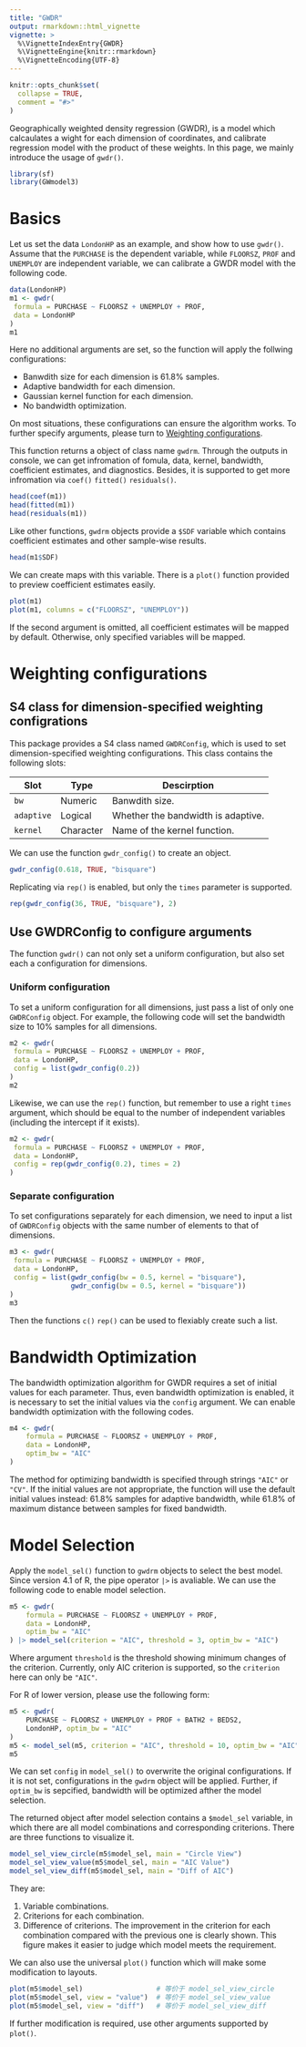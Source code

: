 ```yaml
---
title: "GWDR"
output: rmarkdown::html_vignette
vignette: >
  %\VignetteIndexEntry{GWDR}
  %\VignetteEngine{knitr::rmarkdown}
  %\VignetteEncoding{UTF-8}
---
```


```r
knitr::opts_chunk$set(
  collapse = TRUE,
  comment = "#>"
)
```

Geographically weighted density regression (GWDR), is a model which
calcaulates a wight for each dimension of coordinates,
and calibrate regression model with the product of these weights.
In this page, we mainly introduce the usage of `gwdr()`.

```r
library(sf)
library(GWmodel3)
```

# Basics

Let us set the data `LondonHP` as an example, and show how to use `gwdr()`.
Assume that the `PURCHASE` is the dependent variable, 
while `FLOORSZ`, `PROF` and `UNEMPLOY` are independent variable, 
we can calibrate a GWDR model with the following code.

```r
data(LondonHP)
m1 <- gwdr(
 formula = PURCHASE ~ FLOORSZ + UNEMPLOY + PROF,
 data = LondonHP
)
m1
```

Here no additional arguments are set, so the function will apply the follwing configurations:

- Banwdith size for each dimension is 61.8% samples.
- Adaptive bandwidth for each dimension.
- Gaussian kernel function for each dimension.
- No bandwidth optimization.

On most situations, these configurations can ensure the algorithm works.
To further specify arguments, please turn to [Weighting configurations](#weighting-configurations).

This function returns a object of class name `gwdrm`.
Through the outputs in console,
we can get infromation of fomula, data, kernel, bandwidth, coefficient estimates, and diagnostics.
Besides, it is supported to get more infromation via `coef()` `fitted()` `residuals()`.

```r
head(coef(m1))
head(fitted(m1))
head(residuals(m1))
```

Like other functions, `gwdrm` objects provide a `$SDF` variable 
which contains coefficient estimates and other sample-wise results.

```r
head(m1$SDF)
```

We can create maps with this variable.
There is a `plot()` function provided to preview coefficient estimates easily.

```r
plot(m1)
plot(m1, columns = c("FLOORSZ", "UNEMPLOY"))
```

If the second argument is omitted, all coefficient estimates will be mapped by default.
Otherwise, only specified variables will be mapped.

# Weighting configurations

## S4 class for dimension-specified weighting configrations

This package provides a S4 class named `GWDRConfig`,
which is used to set dimension-specified weighting configurations.
This class contains the following slots:

| Slot       | Type      | Descirption                        |
| ---------- | --------- | ---------------------------------- |
| `bw`       | Numeric   | Banwdith size.                     |
| `adaptive` | Logical   | Whether the bandwidth is adaptive. |
| `kernel`   | Character | Name of the kernel function.       |

We can use the function `gwdr_config()` to create an object.

```r
gwdr_config(0.618, TRUE, "bisquare")
```

Replicating via `rep()` is enabled, but only the `times` parameter is supported.

```r
rep(gwdr_config(36, TRUE, "bisquare"), 2)
```

## Use GWDRConfig to configure arguments

The function `gwdr()` can not only set a uniform configuration,
but also set each a configuration for dimensions.

### Uniform configuration

To set a uniform configuration for all dimensions, just pass a list of only one `GWDRConfig` object.
For example, the following code will set the bandwidth size to 10% samples for all dimensions.

```r
m2 <- gwdr(
 formula = PURCHASE ~ FLOORSZ + UNEMPLOY + PROF,
 data = LondonHP,
 config = list(gwdr_config(0.2))
)
m2
```

Likewise, we can use the `rep()` function, but remember to use a right `times` argument,
which should be equal to the number of independent variables (including the intercept if it exists).

```r
m2 <- gwdr(
 formula = PURCHASE ~ FLOORSZ + UNEMPLOY + PROF,
 data = LondonHP,
 config = rep(gwdr_config(0.2), times = 2)
)
```

### Separate configuration

To set configurations separately for each dimension,
we need to input a list of `GWDRConfig` objects
with the same number of elements to that of dimensions.

```r
m3 <- gwdr(
 formula = PURCHASE ~ FLOORSZ + UNEMPLOY + PROF,
 data = LondonHP,
 config = list(gwdr_config(bw = 0.5, kernel = "bisquare"),
               gwdr_config(bw = 0.5, kernel = "bisquare"))
)
m3
```

Then the functions `c()` `rep()` can be used to flexiably create such a list.

# Bandwidth Optimization

The bandwidth optimization algorithm for GWDR requires a set of initial values for each parameter.
Thus, even bandwidth optimization is enabled, it is necessary to set the initial values via the `config` argument.
We can enable bandwidth optimization with the following codes.

```r
m4 <- gwdr(
    formula = PURCHASE ~ FLOORSZ + UNEMPLOY + PROF,
    data = LondonHP,
    optim_bw = "AIC"
)
```

The method for optimizing bandwidth is specified through strings `"AIC"` or `"CV"`.
If the initial values are not appropriate, the function will use the default initial values instead:
61.8% samples for adaptive bandwidth, while 61.8% of maximum distance between samples for fixed bandwidth.

# Model Selection

Apply the `model_sel()` function to `gwdrm` objects to select the best model.
Since version 4.1 of R, the pipe operator `|>` is avaliable.
We can use the following code to enable model selection.

```r
m5 <- gwdr(
    formula = PURCHASE ~ FLOORSZ + UNEMPLOY + PROF,
    data = LondonHP,
    optim_bw = "AIC"
) |> model_sel(criterion = "AIC", threshold = 3, optim_bw = "AIC")
```

Where argument `threshold` is the threshold showing minimum changes of the criterion.
Currently, only AIC criterion is supported, so the `criterion` here can only be `"AIC"`.

For R of lower version, please use the following form:

```r
m5 <- gwdr(
    PURCHASE ~ FLOORSZ + UNEMPLOY + PROF + BATH2 + BEDS2,
    LondonHP, optim_bw = "AIC"
)
m5 <- model_sel(m5, criterion = "AIC", threshold = 10, optim_bw = "AIC")
m5
```

We can set `config` in `model_sel()` to overwrite the original configurations.
If it is not set, configurations in the `gwdrm` object will be applied.
Further, if `optim_bw` is sepcified, bandwidth will be optimized afther the model selection.

The returned object after model selection contains a `$model_sel` variable,
in which there are all model combinations and corresponding criterions.
There are three functions to visualize it.

```r
model_sel_view_circle(m5$model_sel, main = "Circle View")
model_sel_view_value(m5$model_sel, main = "AIC Value")
model_sel_view_diff(m5$model_sel, main = "Diff of AIC")
```

They are:

1. Variable combinations.
2. Criterions for each combination.
3. Difference of criterions. 
The improvement in the criterion for each combination compared with the previous one is clearly shown.
This figure makes it easier to judge which model meets the requirement.

We can also use the universal `plot()` function which will make some modification to layouts.

```r
plot(m5$model_sel)                  # 等价于 model_sel_view_circle
plot(m5$model_sel, view = "value")  # 等价于 model_sel_view_value
plot(m5$model_sel, view = "diff")   # 等价于 model_sel_view_diff
```

If further modification is required, use other arguments supported by `plot()`.

